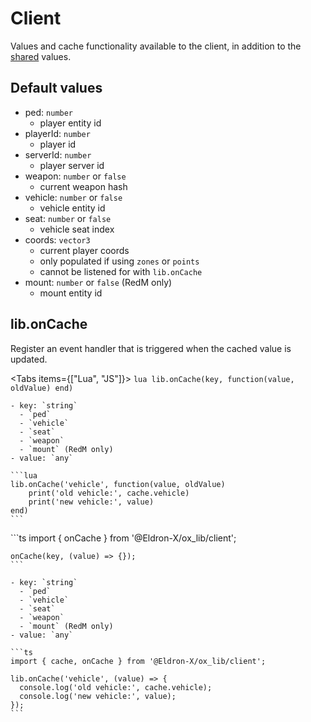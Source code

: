
# Client

Values and cache functionality available to the client, in addition to the [shared](../Shared) values.

## Default values

- ped: `number`
  - player entity id
- playerId: `number`
  - player id
- serverId: `number`
  - player server id
- weapon: `number` or `false`
  - current weapon hash
- vehicle: `number` or `false`
  - vehicle entity id
- seat: `number` or `false`
  - vehicle seat index
- coords: `vector3`
  - current player coords
  - only populated if using `zones` or `points`
  - cannot be listened for with `lib.onCache`
- mount: `number` or `false` (RedM only)
  - mount entity id

## lib.onCache

Register an event handler that is triggered when the cached value is updated.

<Tabs items={["Lua", "JS"]}>
  <Tab>
    ```lua
    lib.onCache(key, function(value, oldValue) end)
    ```

    - key: `string`
      - `ped`
      - `vehicle`
      - `seat`
      - `weapon`
      - `mount` (RedM only)
    - value: `any`

    ```lua
    lib.onCache('vehicle', function(value, oldValue)
        print('old vehicle:', cache.vehicle)
        print('new vehicle:', value)
    end)
    ```
  </Tab>
  <Tab>
    ```ts
    import { onCache } from '@Eldron-X/ox_lib/client';

    onCache(key, (value) => {});
    ```

    - key: `string`
      - `ped`
      - `vehicle`
      - `seat`
      - `weapon`
      - `mount` (RedM only)
    - value: `any`

    ```ts
    import { cache, onCache } from '@Eldron-X/ox_lib/client';

    lib.onCache('vehicle', (value) => {
      console.log('old vehicle:', cache.vehicle);
      console.log('new vehicle:', value);
    });
    ```
  </Tab>
</Tabs>
